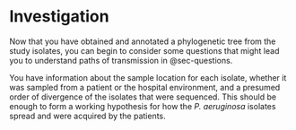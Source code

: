 # Investigation { #sec-investigation }

Now that you have obtained and annotated a phylogenetic tree from the study isolates, you can begin to consider some questions that might lead you to understand paths of transmission in @sec-questions.

You have information about the sample location for each isolate, whether it was sampled from a patient or the hospital environment, and a presumed order of divergence of the isolates that were sequenced. This should be enough to form a working hypothesis for how the _P. aeruginosa_ isolates spread and were acquired by the patients.
